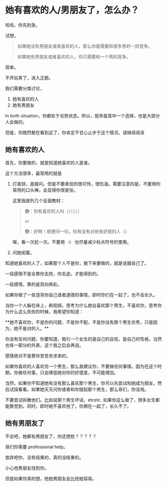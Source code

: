 # 她有喜欢的人/男朋友了，怎么办？

哈哈，你先别急。

试想，

> 如果她没有男朋友或者喜欢的人，那么你就需要和很多男的一同竞争。
>
> 如果她有男朋友或者喜欢的人，你只需要和一个男的竞争。

简单。

不开玩笑了，进入正题。

我们需要分类讨论，

1. 她有喜欢的人
2. 她有男朋友

In both situation，你都处于劣势状态。所以，放弃是其中一个选择，也是大部分人会做的。

但是，你既然都在看到这了，你肯定不甘心止步于这个情况，请继续阅读

## 她有喜欢的人

首先，你要做的，就是知道她喜欢的人是谁。

这个方法很多，最常用的就是

1. 打直球，直接问。但是不要表现的很可怜，很饥渴。需要注意的是，不要用你常用的口头禅，会显得你很紧张。

   这里我就列几个反面教材：

   > **你**：你有喜欢的人吗（（（（（（
   >
   > or
   >
   > **你**：好啊！顺便问一句，你有没有对他有好感的人（）

   唉，看一次尬一次。不要用 `（）` 也尽量减少标点符号的使用。

2. 问她闺蜜。

知道她喜欢的人了，如果那个人不是你，接下来要做的，就是说服自己了。

一段感情不是全靠你去抢，你去追，才能得到的。

一段感情，靠的是双向奔赴。

如果你做了一些违背你自己或者道德的事情，即时你们在一起了，也不会长久。

当你一个人躲在床上，刷视频，思考为什么她会喜欢那个男生，不喜欢你，思考你为什么这么失败的时候，我希望你知道：


<Callout type="info" emoji={null}>
  **她不喜欢你，不是你的问题，不是你不配，不是你没有那个男生优秀，只是因为，她不是对的人。**
</Callout>

你没有任何问题，你要知道，吸引一个女生的是自己的自信，是自己的性格，当然也有一部分的外表，这个我之后会再说。

感情绝对不是靠你苦苦央求来的。

如果你喜欢的人喜欢另一个男生，那么我建议你，不要做任何事情。因为在这个时期，你做任何事，只会降低她对你的好感度，不可能增加。

当然，如果你不知道她有没有那么喜欢那个男生，你可以先尝试和她成为朋友，然后试探看看。如果她天天问你或者和你提起那个男生，那么哥们，你没戏。

不要尝试拆散他们。比如说那个男生坏话，etcetc. 如果你这么做了，很多女生都能察觉到。同时，即时她不喜欢他了，你俩在一起了，长久不了。

## 她有男朋友了

不会吧，她都有男朋友了，你还想抢？？？？？

哥们你需要 professional help。

放弃吧你，没有结果的，真的没结果的。

小心他男朋友找到你。

但是如果你真的想，抢她男朋友会比抢她容易。
